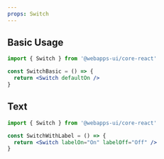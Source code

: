 ```yaml
---
props: Switch
---
```


## Basic Usage

```jsx tabs
import { Switch } from '@webapps-ui/core-react'

const SwitchBasic = () => {
  return <Switch defaultOn />
}
```

## Text

```jsx tabs
import { Switch } from '@webapps-ui/core-react'

const SwitchWithLabel = () => {
  return <Switch labelOn="On" labelOff="Off" />
}
```
